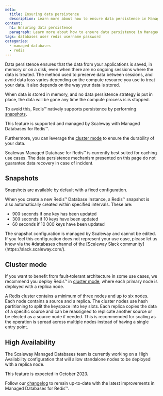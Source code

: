 ```yaml
---
meta:
  title: Ensuring data persistence
  description: Learn more about how to ensure data persistence in Managed Database for Redis™.
content:
  h1: Ensuring data persistence
  paragraph: Learn more about how to ensure data persistence in Managed Database for Redis™.
tags: databases user redis username password
categories:
  - managed-databases
  - redis
---
```


Data persistence ensures that the data from your applications is saved, in memory or on a disk, even when there are no ongoing sessions where the data is treated. The method used to preserve data between sessions, and avoid data loss varies depending on the compute resource you use to treat your data. It also depends on the way your data is stored.

When data is stored in memory, and no data persistence strategy is put in place, the data will be gone any time the compute process is is stopped.

To avoid this, Redis™ natively supports persistence by performing [snapshots](https://redis.io/docs/management/persistence/).

This feature is supported and managed by Scaleway with Managed Databases for Redis™.

Furthermore, you can leverage the [cluster mode](faq/databases-for-redis/#what-is-the-logic-behind-the-cluster-mode) to ensure the durability of your data.

<Message type="important">
  Scaleway Managed Database for Redis™ is currently best suited for caching use cases. The data persistence mechanism presented on this page do not guarantee data recovery in case of incident.
</Message>

## Snapshots

Snapshots are available by default with a fixed configuration.

When you create a new Redis™ Database Instance, a Redis™ snapshot is also automatically created within specified intervals. These are:

- 900 seconds if one key has been updated
- 300 seconds if 10 keys have been updated
- 60 seconds if 10 000 keys have been updated

<Message type="important">
  The snapshot configuration is managed by Scaleway and cannot be edited. If you feel this configuration does not represent your use case, please let us know via the #databases channel of the [Scaleway Slack community](https://slack.scaleway.com/).
</Message>

## Cluster mode

If you want to benefit from fault-tolerant architecture in some use cases, we recommend you deploy Redis™ in [cluster mode](/faq/databases-for-redis/#what-is-the-logic-behind-the-cluster-mode), where each primary node is deployed with a replica node.

A Redis cluster contains a minimum of three nodes and up to six nodes. Each node contains a source and a replica. The cluster nodes use hash partitioning to split the keyspace into key slots. Each replica copies the data of a specific source and can be reassigned to replicate another source or be elected as a source node if needed. This is recommended for scaling as the operation is spread across multiple nodes instead of having a single entry point.

## High Availability

The Scaleway Managed Databases team is currently working on a High Availability configuration that will allow standalone nodes to be deployed with a replica node.

This feature is expected in October 2023.

Follow our [changelog](/changelog/) to remain up-to-date with the latest improvements in Managed Databases for Redis™.
